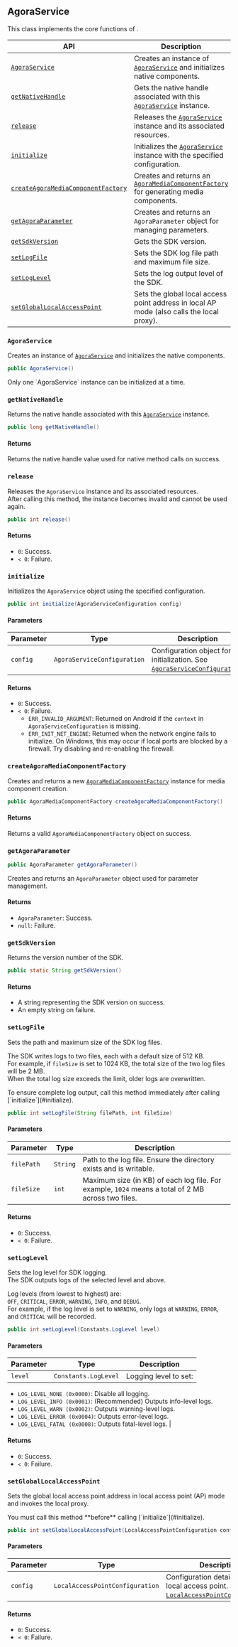 ## AgoraService

This class implements the core functions of <Vpd k="SDK" />.

| API | Description |
|---|---|
| [`AgoraService`](#agoraservice) | Creates an instance of [`AgoraService`](#agoraservice-1) and initializes native components. |
| [`getNativeHandle`](#getnativehandle) | Gets the native handle associated with this [`AgoraService`](#agoraservice-1) instance. |
| [`release`](#release) | Releases the [`AgoraService`](#agoraservice-1) instance and its associated resources. |
| [`initialize`](#initialize) | Initializes the [`AgoraService`](#agoraservice-1) instance with the specified configuration. |
| [`createAgoraMediaComponentFactory`](#createagoramediacomponentfactory) | Creates and returns an [`AgoraMediaComponentFactory`](#agoramediacomponentfactory) for generating media components. |
| [`getAgoraParameter`](#getagoraparameter) | Creates and returns an `AgoraParameter` object for managing parameters. |
| [`getSdkVersion`](#getsdkversion) | Gets the SDK version. |
| [`setLogFile`](#setlogfile) | Sets the SDK log file path and maximum file size. |
| [`setLogLevel`](#setloglevel) | Sets the log output level of the SDK. |
| [`setGlobalLocalAccessPoint`](#setgloballocalaccesspoint) | Sets the global local access point address in local AP mode (also calls the local proxy). |

### `AgoraService`

Creates an instance of [`AgoraService`](#agoraservice-1) and initializes the native components.

```java
public AgoraService()
```
<Admonition type="info" info="info">
Only one `AgoraService` instance can be initialized at a time.
</Admonition>

### `getNativeHandle`

Returns the native handle associated with this [`AgoraService`](#agoraservice-1) instance.

```java
public long getNativeHandle()
```

#### Returns

Returns the native handle value used for native method calls on success.

### `release`

Releases the `AgoraService` instance and its associated resources.  
After calling this method, the instance becomes invalid and cannot be used again.

```java
public int release()
```

#### Returns

- `0`: Success.  
- `< 0`: Failure.

### `initialize`

Initializes the `AgoraService` object using the specified configuration.

```java
public int initialize(AgoraServiceConfiguration config)
```

#### Parameters

| Parameter | Type                        | Description |
|----------|-----------------------------|-------------|
| `config` | `AgoraServiceConfiguration` | Configuration object for initialization. See [`AgoraServiceConfiguration`](#agoraserviceconfiguration). |

#### Returns

- `0`: Success.  
- `< 0`: Failure.
  - `ERR_INVALID_ARGUMENT`: Returned on Android if the `context` in `AgoraServiceConfiguration` is missing.
  - `ERR_INIT_NET_ENGINE`: Returned when the network engine fails to initialize. On Windows, this may occur if local ports are blocked by a firewall. Try disabling and re-enabling the firewall.


### `createAgoraMediaComponentFactory`

Creates and returns a new [`AgoraMediaComponentFactory`](#agoramediacomponentfactory) instance for media component creation.

```java
public AgoraMediaComponentFactory createAgoraMediaComponentFactory()
```

#### Returns

Returns a valid `AgoraMediaComponentFactory` object on success.

### `getAgoraParameter`

```java
public AgoraParameter getAgoraParameter()
```

Creates and returns an `AgoraParameter` object used for parameter management.

#### Returns

- `AgoraParameter`: Success.  
- `null`: Failure.

### `getSdkVersion`

Returns the version number of the SDK.

```java
public static String getSdkVersion()
```

#### Returns

- A string representing the SDK version on success.  
- An empty string on failure.

### `setLogFile`


Sets the path and maximum size of the SDK log files.

The SDK writes logs to two files, each with a default size of 512 KB.  
For example, if `fileSize` is set to 1024 KB, the total size of the two log files will be 2 MB.  
When the total log size exceeds the limit, older logs are overwritten.

<Admonition type="info" info="info">
To ensure complete log output, call this method immediately after calling [`initialize`](#initialize).
</Admonition>

```java
public int setLogFile(String filePath, int fileSize)
```

#### Parameters

| Parameter   | Type     | Description |
|-------------|----------|-------------|
| `filePath`  | `String` | Path to the log file. Ensure the directory exists and is writable. |
| `fileSize`  | `int`    | Maximum size (in KB) of each log file. For example, `1024` means a total of 2 MB across two files. |

#### Returns

- `0`: Success.  
- `< 0`: Failure.

### `setLogLevel`

Sets the log level for SDK logging.  
The SDK outputs logs of the selected level and above.

Log levels (from lowest to highest) are:  
`OFF`, `CRITICAL`, `ERROR`, `WARNING`, `INFO`, and `DEBUG`.  
For example, if the log level is set to `WARNING`, only logs at `WARNING`, `ERROR`, and `CRITICAL` will be recorded.


```java
public int setLogLevel(Constants.LogLevel level)
```

#### Parameters

| Parameter | Type                 | Description |
|-----------|----------------------|-------------|
| `level`   | `Constants.LogLevel` | Logging level to set:  
- `LOG_LEVEL_NONE (0x0000)`: Disable all logging.  
- `LOG_LEVEL_INFO (0x0001)`: (Recommended) Outputs info-level logs.  
- `LOG_LEVEL_WARN (0x0002)`: Outputs warning-level logs.  
- `LOG_LEVEL_ERROR (0x0004)`: Outputs error-level logs.  
- `LOG_LEVEL_FATAL (0x0008)`: Outputs fatal-level logs. |

#### Returns

- `0`: Success.  
- `< 0`: Failure.

### `setGlobalLocalAccessPoint`

Sets the global local access point address in local access point (AP) mode and invokes the local proxy.

<Admonition type="info" info="info">
You must call this method **before** calling [`initialize`](#initialize).
</Admonition>

```java
public int setGlobalLocalAccessPoint(LocalAccessPointConfiguration config)
```

#### Parameters

| Parameter | Type                          | Description |
|-----------|-------------------------------|-------------|
| `config`  | `LocalAccessPointConfiguration` | Configuration details of the local access point. See [`LocalAccessPointConfiguration`](#localaccesspointconfiguration). |

#### Returns

- `0`: Success.  
- `< 0`: Failure.
